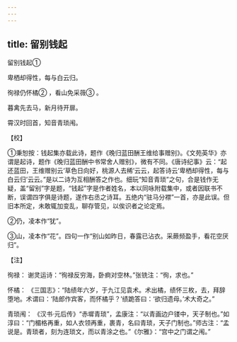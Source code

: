 ```yaml
---
---
---
```

title: 留别钱起
---



留别钱起①


卑栖却得性，每与白云归。

徇禄仍怀橘② ，看山免采薇③ 。

暮禽先去马，新月待开扉。

霄汉时回首，知音青琐闱。

【校】

①秉恕按：钱起集亦载此诗，题作《晚归蓝田酬王维给事赠别》。《文苑英华》亦谓是起诗，题作《晚归蓝田酬中书常舍人赠别》，微有不同。《唐诗纪事》云：“起还蓝田，王维赠别云‘草色日向好，桃源人去稀’云云，起答诗云‘卑栖却得性，每与白云归’云云。”是以二诗为互相酬答之作也。细玩“知音青琐”之句，合是钱作无疑，盖“留别”字是题，“钱起”字是作者姓名，本以同咏附载集中，或者因联书不断，误谓四字俱是诗题，遂作右丞之诗耳。五绝内“驻马分襟”一首，亦是此误。但旧本所定，未敢辄加变乱，聊存管见，以俟识者之论定焉。

②仍，凌本作“犹”。

③山，凌本作“花”。四句一作“别山如昨日，春露已沾衣。采蕨频盈手，看花空厌归”。

【注】

徇禄： 谢灵运诗：“徇禄反穷海，卧痾对空林。”张铣注：“徇，求也。”

怀橘： 《三国志》：“陆绩年六岁，于九江见袁术。术出橘，绩怀三枚，去，拜辞堕地。术谓曰：‘陆郎作宾客，而怀橘乎？’绩跪答曰：‘欲归遗母。’术大奇之。”

青琐闱： 《汉书·元后传》“赤墀青琐”，孟康注：“以青画边户镂中，天子制也。”如淳曰：“门楣格再重，如人衣领再重，裹青，名曰青琐，天子门制也。”师古注：“孟说是。青琐者，刻为连琐文，而以青涂之也。”《尔雅》：“宫中之门谓之闱。”